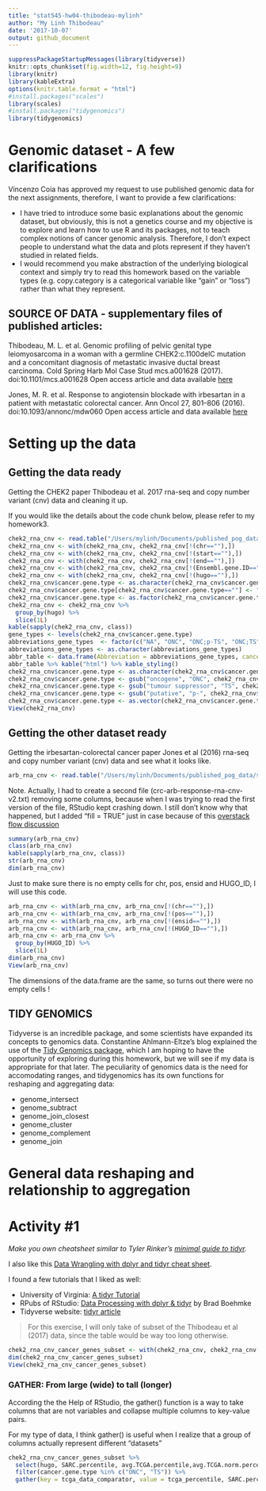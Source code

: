 ```yaml
---
title: "stat545-hw04-thibodeau-mylinh"
author: "My Linh Thibodeau"
date: '2017-10-07'
output: github_document
---
```


```r
suppressPackageStartupMessages(library(tidyverse))
knitr::opts_chunk$set(fig.width=12, fig.height=9)
library(knitr)
library(kableExtra)
options(knitr.table.format = "html")
#install.packages("scales")
library(scales)
#install.packages("tidygenomics")
library(tidygenomics)
```

# Genomic dataset - A few clarifications

Vincenzo Coia has approved my request to use published genomic data for the next assignments, therefore, I want to provide a few clarifications:

* I have tried to introduce some basic explanations about the genomic dataset, but obviously, this is not a genetics course and my objective is to explore and learn how to use R and its packages, not to teach complex notions of cancer genomic analysis. Therefore, I don't expect people to understand what the data and plots represent if they haven't studied in related fields.  
* I would recommend you make abstraction of the underlying biological context and simply try to read this homework based on the variable types (e.g. copy.category is a categorical variable like "gain" or "loss") rather than what they represent.

## SOURCE OF DATA - supplementary files of published articles:

Thibodeau, M. L. et al. Genomic profiling of pelvic genital type leiomyosarcoma in a woman with a germline CHEK2:c.1100delC mutation and a concomitant diagnosis of metastatic invasive ductal breast carcinoma. Cold Spring Harb Mol Case Stud mcs.a001628 (2017). doi:10.1101/mcs.a001628
Open access article and data available [here](http://molecularcasestudies.cshlp.org/content/3/5/a001628.long)  

Jones, M. R. et al. Response to angiotensin blockade with irbesartan in a patient with metastatic colorectal cancer. Ann Oncol 27, 801–806 (2016). doi:10.1093/annonc/mdw060
Open access article and data available [here](https://www.ncbi.nlm.nih.gov/pmc/articles/PMC4843189/)

# Setting up the data

## Getting the data ready

Getting the CHEK2 paper Thibodeau et al. 2017 rna-seq and copy number variant (cnv) data and cleaning it up.

If you would like the details about the code chunk below, please refer to my homework3.

```r
chek2_rna_cnv <- read.table("/Users/mylinh/Documents/published_pog_data/stat545-tables/chek2-rna-cnv.txt", sep="\t",  strip.white = TRUE, header = TRUE)
chek2_rna_cnv <- with(chek2_rna_cnv, chek2_rna_cnv[!(chr==""),])
chek2_rna_cnv <- with(chek2_rna_cnv, chek2_rna_cnv[!(start==""),])
chek2_rna_cnv <- with(chek2_rna_cnv, chek2_rna_cnv[!(end==""),])
chek2_rna_cnv <- with(chek2_rna_cnv, chek2_rna_cnv[!(Ensembl.gene.ID==""),])
chek2_rna_cnv <- with(chek2_rna_cnv, chek2_rna_cnv[!(hugo==""),])
chek2_rna_cnv$cancer.gene.type <- as.character(chek2_rna_cnv$cancer.gene.type)
chek2_rna_cnv$cancer.gene.type[chek2_rna_cnv$cancer.gene.type==""] <- "NA"
chek2_rna_cnv$cancer.gene.type <- as.factor(chek2_rna_cnv$cancer.gene.type)
chek2_rna_cnv <- chek2_rna_cnv %>%
  group_by(hugo) %>%
  slice(1L)
kable(sapply(chek2_rna_cnv, class))
gene_types <- levels(chek2_rna_cnv$cancer.gene.type)
abbreviations_gene_types  <- factor(c("NA", "ONC", "ONC;p-TS", "ONC;TS", "p-ONC", "p-ONC;p-TS", "p-ONC;TS", "p-TS", "TS"))
abbreviations_gene_types <- as.character(abbreviations_gene_types)
abbr_table <- data.frame(Abbreviation = abbreviations_gene_types, cancer.gene.type = gene_types)
abbr_table %>% kable("html") %>% kable_styling()
chek2_rna_cnv$cancer.gene.type <- as.character(chek2_rna_cnv$cancer.gene.type)
chek2_rna_cnv$cancer.gene.type <- gsub("oncogene", "ONC", chek2_rna_cnv$cancer.gene.type)
chek2_rna_cnv$cancer.gene.type <- gsub("tumour suppressor", "TS", chek2_rna_cnv$cancer.gene.type)
chek2_rna_cnv$cancer.gene.type <- gsub("putative", "p-", chek2_rna_cnv$cancer.gene.type)
chek2_rna_cnv$cancer.gene.type <- as.vector(chek2_rna_cnv$cancer.gene.type)
View(chek2_rna_cnv)
```

## Getting the other dataset ready

Getting the irbesartan-colorectal cancer paper Jones et al (2016) rna-seq and copy number variant (cnv) data and see what it looks like.

```r
arb_rna_cnv <- read.table("/Users/mylinh/Documents/published_pog_data/stat545-tables/crc-arb-response-rna-cnv-v2.txt", header = TRUE, sep="\t", fill = TRUE)
```
Note. Actually, I had to create a second file (crc-arb-response-rna-cnv-v2.txt) removing some columns, because when I was trying to read the first version of the file, RStudio kept crashing down. I still don't know why that happened, but I added "fill = TRUE" just in case because of this [overstack flow discussion](https://stackoverflow.com/questions/19455070/confusing-error-in-r-error-in-scanfile-what-nmax-sep-dec-quote-skip-nli)

```r
summary(arb_rna_cnv)
class(arb_rna_cnv)
kable(sapply(arb_rna_cnv, class))
str(arb_rna_cnv)
dim(arb_rna_cnv)
```

Just to make sure there is no empty cells for chr, pos, ensid and HUGO_ID, I will use this code.
```r
arb_rna_cnv <- with(arb_rna_cnv, arb_rna_cnv[!(chr==""),])
arb_rna_cnv <- with(arb_rna_cnv, arb_rna_cnv[!(pos==""),])
arb_rna_cnv <- with(arb_rna_cnv, arb_rna_cnv[!(ensid==""),])
arb_rna_cnv <- with(arb_rna_cnv, arb_rna_cnv[!(HUGO_ID==""),])
arb_rna_cnv <- arb_rna_cnv %>%
  group_by(HUGO_ID) %>%
  slice(1L)
dim(arb_rna_cnv)
View(arb_rna_cnv)
```
The dimensions of the data.frame are the same, so turns out there were no empty cells !

## TIDY GENOMICS

Tidyverse is an incredible package, and some scientists have expanded its concepts to genomics data. Constantine Ahlmann-Eltze's blog explained the use of the [Tidy Genomics package](https://cran.r-project.org/web/packages/tidygenomics/vignettes/intro.html), which I am hoping to have the opportunity of exploring during this homework, but we will see if my data is appropriate for that later. The peculiarity of genomics data is the need for accomodating ranges, and tidygenomics has its own functions for reshaping and aggregating data:

* genome_intersect
* genome_subtract
* genome_join_closest
* genome_cluster
* genome_complement
* genome_join

# General data reshaping and relationship to aggregation

# Activity #1

*Make you own cheatsheet similar to Tyler Rinker’s [minimal guide to tidyr](https://github.com/trinker/tidyr_in_a_nutshell).*

I also like this [Data Wrangling with dplyr and tidyr cheat sheet](https://www.rstudio.com/wp-content/uploads/2015/02/data-wrangling-cheatsheet.pdf).

I found a few tutorials that I liked as well:

* University of Virginia: [A tidyr Tutorial](http://data.library.virginia.edu/a-tidyr-tutorial/)
* RPubs of RStudio: [Data Processing with dplyr & tidyr](https://rpubs.com/bradleyboehmke/data_wrangling) by Brad Boehmke
* Tidyverse website: [tidyr article](http://tidyr.tidyverse.org/)

> For this exercise, I will only take of subset of the Thibodeau et al (2017) data, since the table would be way too long otherwise.

```r
chek2_rna_cnv_cancer_genes_subset <- with(chek2_rna_cnv, chek2_rna_cnv[!(cancer.gene.type =="NA"),])
dim(chek2_rna_cnv_cancer_genes_subset)
View(chek2_rna_cnv_cancer_genes_subset)
```

### GATHER: From large (wide) to tall (longer)

According the the Help of RStudio, the gather() function is a way to take columns that are not variables and collapse multiple columns to key-value pairs. 

For my type of data, I think gather() is useful when I realize that a group of columns actually represent different "datasets" 
```r
chek2_rna_cnv_cancer_genes_subset %>%
  select(hugo, SARC.percentile, avg.TCGA.percentile,avg.TCGA.norm.percentile, UCEC.norm.percentile, cancer.gene.type) %>%
  filter(cancer.gene.type %in% c("ONC", "TS")) %>%
  gather(key = tcga_data_comparator, value = tcga_percentile, SARC.percentile, avg.TCGA.percentile, avg.TCGA.norm.percentile, UCEC.norm.percentile)

```
